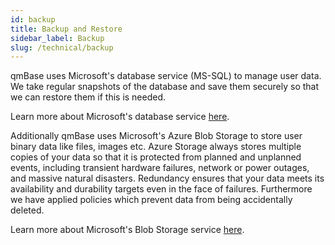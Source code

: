 ---
id: backup
title: Backup and Restore
sidebar_label: Backup
slug: /technical/backup
---

qmBase uses Microsoft's database service (MS-SQL) to manage user data.
We take regular snapshots of the database and save them securely so that we can restore them if this is needed.

Learn more about Microsoft's database service [here](https://azure.microsoft.com/en-us/products/azure-sql/database/).

Additionally qmBase uses Microsoft's Azure Blob Storage to store user binary data like files, images etc.
Azure Storage always stores multiple copies of your data so that it is protected from planned and unplanned events, including transient hardware failures, network or power outages, and massive natural disasters.
Redundancy ensures that your data meets its availability and durability targets even in the face of failures.
Furthermore we have applied policies which prevent data from being accidentally deleted.

Learn more about Microsoft's Blob Storage service [here](https://azure.microsoft.com/en-us/services/storage/blobs/).
